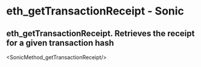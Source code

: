 # eth_getTransactionReceipt - Sonic

## eth_getTransactionReceipt. Retrieves the receipt for a given transaction hash


<SonicMethod_getTransactionReceipt/>
